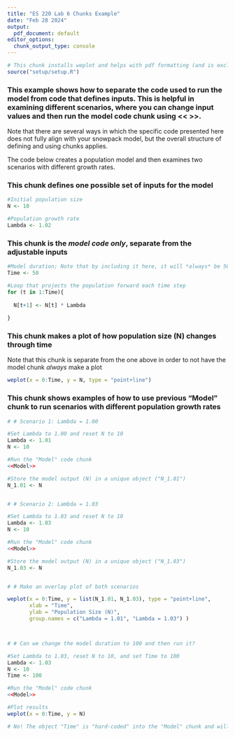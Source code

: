```yaml
---
title: "ES 220 Lab 6 Chunks Example"
date: "Feb 28 2024"
output:
  pdf_document: default
editor_options:
  chunk_output_type: console
---
```


```r
# This chunk installs weplot and helps with pdf formatting (and is excluded from knitting)
source("setup/setup.R")
```

### This example shows how to separate the code used to run the model from code that defines inputs. This is helpful in examining different scenarios, where you can change input values and then run the model code chunk using <<  >>.

Note that there are several ways in which the specific code presented here does not fully align with your snowpack model, but the overall structure of defining and using chunks applies.

The code below creates a population model and then examines two scenarios with different growth rates.

### This chunk defines one possible set of inputs for the model

```r
#Initial population size
N <- 10

#Population growth rate
Lambda <- 1.02


```


### This chunk is the *model code only*, separate from the adjustable inputs

```r

#Model duration; Note that by including it here, it will *always* be 50 (not an adjustable input outside of this chunk)
Time <- 50

#Loop that projects the population forward each time step
for (t in 1:Time){
  
  N[t+1] <- N[t] * Lambda
  
}


```


### This chunk makes a plot of how population size (N) changes through time

Note that this chunk is separate from the one above in order to not have the model chunk *always* make a plot

```r

weplot(x = 0:Time, y = N, type = "point+line")


```


### This chunk shows examples of how to use previous "Model" chunk to run scenarios with different population growth rates

```r

# # Scenario 1: Lambda = 1.00

#Set Lambda to 1.00 and reset N to 10
Lambda <- 1.01
N <- 10

#Run the "Model" code chunk
<<Model>>

#Store the model output (N) in a unique object ("N_1.01")
N_1.01 <- N


# # Scenario 2: Lambda = 1.03

#Set Lambda to 1.03 and reset N to 10
Lambda <- 1.03
N <- 10

#Run the "Model" code chunk
<<Model>>

#Store the model output (N) in a unique object ("N_1.03")
N_1.03 <- N


# # Make an overlay plot of both scenarios

weplot(x = 0:Time, y = list(N_1.01, N_1.03), type = "point+line",
       xlab = "Time",
       ylab = "Population Size (N)",
       group.names = c("Lambda = 1.01", "Lambda = 1.03") )



# # Can we change the model duration to 100 and then run it?

#Set Lambda to 1.03, reset N to 10, and set Time to 100
Lambda <- 1.03
N <- 10
Time <- 100

#Run the "Model" code chunk
<<Model>>

#Plot results
weplot(x = 0:Time, y = N)

# No! The object "Time" is "hard-coded" into the "Model" chunk and will therefore always be reset to 50


```
